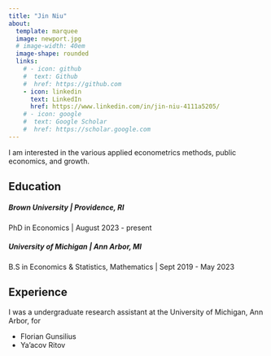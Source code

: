 ```yaml
---
title: "Jin Niu"
about:
  template: marquee
  image: newport.jpg
  # image-width: 40em
  image-shape: rounded
  links:
    # - icon: github
    #  text: Github
    #  href: https://github.com
    - icon: linkedin
      text: LinkedIn
      href: https://www.linkedin.com/in/jin-niu-4111a5205/
    # - icon: google
    #  text: Google Scholar
    #  href: https://scholar.google.com
---
```


I am interested in the various applied econometrics methods, public economics, and growth.

## Education

##### Brown University | Providence, RI
PhD in Economics | August 2023 - present


##### University of Michigan | Ann Arbor, MI
B.S in Economics & Statistics, Mathematics | Sept 2019 - May 2023


## Experience

I was a undergraduate research assistant at the University of Michigan, Ann Arbor, for

- Florian Gunsilius
- Ya'acov Ritov
